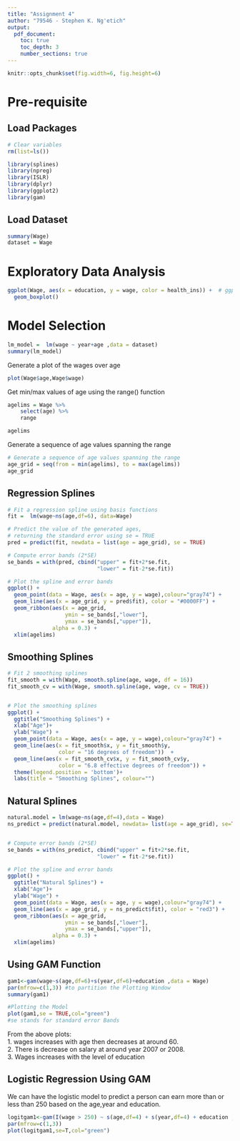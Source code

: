 ```yaml
---
title: "Assignment 4"
author: "79546 - Stephen K. Ng'etich"
output:
  pdf_document:
    toc: true
    toc_depth: 3
    number_sections: true
---
```


```r
knitr::opts_chunk$set(fig.width=6, fig.height=6) 

```

# Pre-requisite
## Load Packages
```r
# Clear variables
rm(list=ls())

library(splines)
library(npreg)
library(ISLR)
library(dplyr)
library(ggplot2)
library(gam)
```
## Load Dataset

```r
summary(Wage)
dataset = Wage
```

# Exploratory Data Analysis

```r
ggplot(Wage, aes(x = education, y = wage, color = health_ins)) +  # ggplot function
  geom_boxplot()
```

# Model Selection  

```r
lm_model =  lm(wage ~ year+age ,data = dataset)
summary(lm_model)
```
Generate a plot of the wages over age
```r
plot(Wage$age,Wage$wage)
```
Get min/max values of age using the range() function

```r
agelims = Wage %>%
    select(age) %>%
    range

agelims
```
Generate a sequence of age values spanning the range

```r
# Generate a sequence of age values spanning the range
age_grid = seq(from = min(agelims), to = max(agelims))
age_grid
```
## Regression Splines    
```r
# Fit a regression spline using basis functions
fit =  lm(wage~ns(age,df=6), data=Wage)

# Predict the value of the generated ages, 
# returning the standard error using se = TRUE
pred = predict(fit, newdata = list(age = age_grid), se = TRUE)

# Compute error bands (2*SE)
se_bands = with(pred, cbind("upper" = fit+2*se.fit, 
                            "lower" = fit-2*se.fit))

# Plot the spline and error bands
ggplot() +
  geom_point(data = Wage, aes(x = age, y = wage),colour="gray74") +
  geom_line(aes(x = age_grid, y = pred$fit), color = "#0000FF") + 
  geom_ribbon(aes(x = age_grid, 
                  ymin = se_bands[,"lower"], 
                  ymax = se_bands[,"upper"]), 
              alpha = 0.3) +
  xlim(agelims)


```
  
## Smoothing Splines  
  
```r
# Fit 2 smoothing splines
fit_smooth = with(Wage, smooth.spline(age, wage, df = 16))
fit_smooth_cv = with(Wage, smooth.spline(age, wage, cv = TRUE))


# Plot the smoothing splines
ggplot() +
  ggtitle("Smoothing Splines") +
  xlab("Age")+
  ylab("Wage") +
  geom_point(data = Wage, aes(x = age, y = wage),colour="gray74") +
  geom_line(aes(x = fit_smooth$x, y = fit_smooth$y, 
                color = "16 degrees of freedom"))  +
  geom_line(aes(x = fit_smooth_cv$x, y = fit_smooth_cv$y, 
                color = "6.8 effective degrees of freedom")) +
  theme(legend.position = 'bottom')+ 
  labs(title = "Smoothing Splines", colour="")
```
  
## Natural Splines  
```r
natural.model = lm(wage~ns(age,df=4),data = Wage)
ns_predict = predict(natural.model, newdata= list(age = age_grid), se=TRUE)


# Compute error bands (2*SE)
se_bands = with(ns_predict, cbind("upper" = fit+2*se.fit, 
                            "lower" = fit-2*se.fit))

# Plot the spline and error bands
ggplot() +
  ggtitle("Natural Splines") +
  xlab("Age")+
  ylab("Wage") +
  geom_point(data = Wage, aes(x = age, y = wage),colour="gray74") +
  geom_line(aes(x = age_grid, y = ns_predict$fit), color = "red3") + 
  geom_ribbon(aes(x = age_grid, 
                  ymin = se_bands[,"lower"], 
                  ymax = se_bands[,"upper"]), 
              alpha = 0.3) +
  xlim(agelims)


```

## Using GAM Function  

```r
gam1<-gam(wage~s(age,df=6)+s(year,df=6)+education ,data = Wage)
par(mfrow=c(1,3)) #to partition the Plotting Window
summary(gam1)

#Plotting the Model
plot(gam1,se = TRUE,col="green") 
#se stands for standard error Bands
```
From the above plots:  
1. wages increases with age then decreases at around 60.  
2. There is decrease on salary at around year 2007 or 2008.  
3. Wages increases with the level of education  

## Logistic Regression Using GAM  
We can have the logistic model to predict a person can earn more than or less than 250 based on the age,year and education.

```r
logitgam1<-gam(I(wage > 250) ~ s(age,df=4) + s(year,df=4) + education ,data=Wage,family=binomial)
par(mfrow=c(1,3))
plot(logitgam1,se=T,col="green")
```

